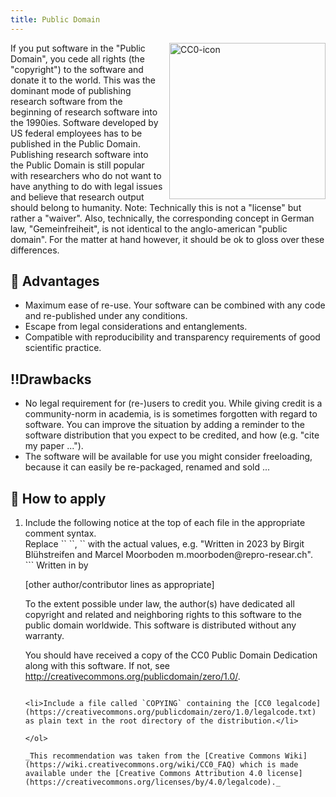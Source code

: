 ```yaml
---
title: Public Domain
---
```



<Image
  width='250'
  alt='CC0-icon'
  src={zeroIcon}
  style='float:right;margin-left:10px;'
  />


If you put software in the "Public Domain", you cede all rights (the "copyright") to the software and donate it to the world. This was the dominant mode of publishing research software from the beginning of research software into the 1990ies. Software developed by US federal employees has to be published in the Public Domain. Publishing research software into the Public Domain is still popular with researchers who do not want to have anything to do with legal issues and believe that research output should belong to humanity. Note: Technically this is not a "license" but rather a "waiver". Also, technically, the corresponding concept in German law, "Gemeinfreiheit", is not identical to the anglo-american "public domain". For the matter at hand however, it should be ok to gloss over these differences.

## 🚀 Advantages

+ Maximum ease of re-use. Your software can be combined with any code and re-published under any conditions.
+ Escape from legal considerations and entanglements.
+ Compatible with reproducibility and transparency requirements of good scientific practice.

## ‼️Drawbacks

+ No legal requirement for (re-)users to credit you. While giving credit is a community-norm in academia, is is sometimes forgotten with regard to software. You can improve the situation by adding a reminder to the software distribution that you expect to be credited, and how (e.g. "cite my paper ...").
+ The software will be available for use you might consider freeloading, because it can easily be re-packaged, renamed and sold ...

## 📝 How to apply

<ol>
<li> Include the following notice at the top of each file in the appropriate comment syntax.<br />
     Replace `<YEAR>` `<AUTHOR NAME(S)>`, `<AUTHOR E-MAIL ADDRESS(ES)>` with the actual values, e.g.
     "Written in 2023 by Birgit Blühstreifen and Marcel Moorboden m.moorboden@repro-resear.ch".</li>
```
Written in <YEAR> by <AUTHOR NAME(S)> <AUTHOR E-MAIL ADDRESS(ES)>

[other author/contributor lines as appropriate]

To the extent possible under law, the
author(s) have dedicated all copyright and
related and neighboring rights to this
software to the public domain worldwide. This
software is distributed without any warranty.

You should have received a copy of the CC0 Public Domain
Dedication along with this software. If not, see
http://creativecommons.org/publicdomain/zero/1.0/.
```

<li>Include a file called `COPYING` containing the [CC0 legalcode](https://creativecommons.org/publicdomain/zero/1.0/legalcode.txt) as plain text in the root directory of the distribution.</li>

</ol>

_This recommendation was taken from the [Creative Commons Wiki](https://wiki.creativecommons.org/wiki/CC0_FAQ) which is made available under the [Creative Commons Attribution 4.0 license](https://creativecommons.org/licenses/by/4.0/legalcode)._
